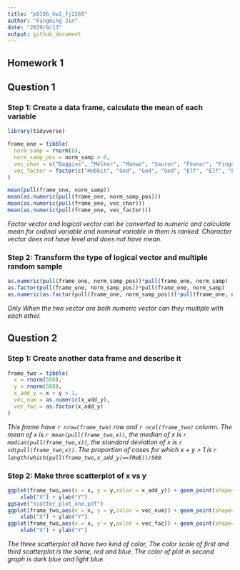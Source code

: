 ```yaml
---
title: "p8105_hw1_fj2269"
author: "Fangming Jin"
date: "2019/9/13"
output: github_document
---
```


Homework 1
------------------------------------------------------------

## Question 1

### Step 1: Create a data frame, calculate the mean of each variable

```r
library(tidyverse)

frame_one = tibble(
  norm_samp = rnorm(8),
  norm_samp_pos = norm_samp > 0,
  vec_char = c("Baggins", "Melkor", "Manwe", "Sauron", "Feanor", "Fingolfin", "Finarfin", "Luthien"),
  vec_factor = factor(c("Hobbit", "God", "God", "God", "Elf", "Elf", "Elf", "Elf"),order=TRUE,levels = c("Hobbit","Elf","God"))
)

mean(pull(frame_one, norm_samp))
mean(as.numeric(pull(frame_one, norm_samp_pos)))
mean(as.numeric(pull(frame_one, vec_char)))
mean(as.numeric(pull(frame_one, vec_factor)))
```

*Factor vector and logical vector can be converted to numeric and calculate mean for ordinal variable and nominal variable in them is ranked. Character vector does not have level and does not have mean.*

### Step 2: Transform the type of logical vector and multiple random sample

```r
as.numeric(pull(frame_one, norm_samp_pos))*pull(frame_one, norm_samp)
as.factor(pull(frame_one, norm_samp_pos))*pull(frame_one, norm_samp)
as.numeric(as.factor(pull(frame_one, norm_samp_pos)))*pull(frame_one, norm_samp)
```

*Only When the two vector are both numeric vector can they multiple with each other.*

## Question 2

### Step 1: Create another data frame and describe it 

```r
frame_two = tibble(
  x = rnorm(500),
  y = rnorm(500),
  x_add_y = x + y > 1,
  vec_num = as.numeric(x_add_y),
  vec_fac = as.factor(x_add_y)
)
```

*This frame have `r nrow(frame_two)` row and `r ncol(frame_two)` column.*
*The mean of x is `r mean(pull(frame_two,x))`, the median of x is `r median(pull(frame_two,x))`, the standard deviation of x is `r sd(pull(frame_two,x))`.*
*The proportion of cases for which x + y > 1 is `r length(which(pull(frame_two,x_add_y)==TRUE))/500`.*

### Step 2: Make three scatterplot of x vs y

```r
ggplot(frame_two,aes(x = x, y = y,color = x_add_y)) + geom_point(shape=19) +
    xlab("X") + ylab("Y")
ggsave("scatter_plot_one.pdf")
ggplot(frame_two,aes(x = x, y = y,color = vec_num)) + geom_point(shape=19) +
    xlab("X") + ylab("Y")
ggplot(frame_two,aes(x = x, y = y,color = vec_fac)) + geom_point(shape=19) +
    xlab("X") + ylab("Y")
```

*The three scatterplot all have two kind of color, The color scale of first and third scatterplot is the same, red and blue. The color of plot in second graph is dark blue and light blue.* 

